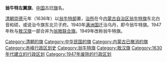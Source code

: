 '''翁牛特左翼旗'''，[[中国|中国]]古旧[[旗_(行政区划)|旗]]名。

[[清朝|清朝]][[崇德|崇德]]元年（1636年）以[[翁牛特部|翁牛特部]]置，[[治所|治所]]在今[[内蒙古自治区|内蒙古自治区]][[翁牛特旗|翁牛特旗]]东北白音和硕，或说治今旗东北贝子府。1940年[[满洲国|满洲国]]迁治乌丹，即今翁牛特旗。1947年秋与[[敖汉旗|敖汉旗]]一部合并为[[翁敖联合旗|翁敖联合旗]]。1949年改称翁牛特旗。

{{中華民國熱河省行政區劃}}
{{内蒙古行政区划小作品}}

{{DEFAULTSORT:W}}
[[Category:清朝的旗|Category:清朝的旗]]
[[Category:中华民国的旗|Category:中华民国的旗]]
[[Category:内蒙古已撤消的旗|Category:内蒙古已撤消的旗]] 
[[Category:赤峰行政区划史|Category:赤峰行政区划史]]
[[Category:翁牛特旗|Category:翁牛特旗]]
[[Category:敖汉旗|Category:敖汉旗]]
[[Category:1630年代建立的行政区划|Category:1630年代建立的行政区划]]
[[Category:1947年废除的行政区划|Category:1947年废除的行政区划]]